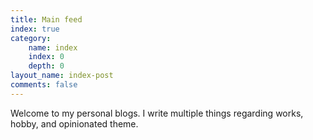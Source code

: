 ```yaml
---
title: Main feed
index: true
category:
    name: index
    index: 0
    depth: 0
layout_name: index-post
comments: false
---
```


Welcome to my personal blogs.
I write multiple things regarding works, hobby, and opinionated theme.
